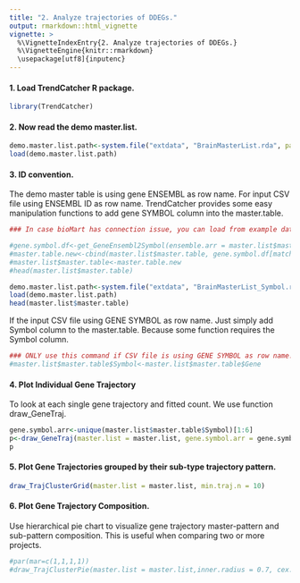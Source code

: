 ```yaml
---
title: "2. Analyze trajectories of DDEGs."
output: rmarkdown::html_vignette
vignette: >
  %\VignetteIndexEntry{2. Analyze trajectories of DDEGs.}
  %\VignetteEngine{knitr::rmarkdown}
  \usepackage[utf8]{inputenc}
---
```


#### 1. Load TrendCatcher R package.

```r
library(TrendCatcher)
```

#### 2. Now read the demo master.list.

```r
demo.master.list.path<-system.file("extdata", "BrainMasterList.rda", package = "TrendCatcher")
load(demo.master.list.path)
```

#### 3. ID convention. 

The demo master table is using gene ENSEMBL as row name. For input CSV file using ENSEMBL ID as row name.
TrendCatcher provides some easy manipulation functions to add gene SYMBOL column into the master.table. 

```r
### In case bioMart has connection issue, you can load from example data

#gene.symbol.df<-get_GeneEnsembl2Symbol(ensemble.arr = master.list$master.table$Gene)
#master.table.new<-cbind(master.list$master.table, gene.symbol.df[match(master.list$master.table$Gene, gene.symbol.df$Gene), c("Symbol", "description")])
#master.list$master.table<-master.table.new
#head(master.list$master.table)

demo.master.list.path<-system.file("extdata", "BrainMasterList_Symbol.rda", package = "TrendCatcher")
load(demo.master.list.path)
head(master.list$master.table)
```

If the input CSV file using GENE SYMBOL as row name. Just simply add Symbol column to the master.table.
Because some function requires the Symbol column.

```r
### ONLY use this command if CSV file is using GENE SYMBOL as row name!!!!!!
#master.list$master.table$Symbol<-master.list$master.table$Gene 
```

#### 4. Plot Individual Gene Trajectory

To look at each single gene trajectory and fitted count. We use function draw_GeneTraj. 

```r
gene.symbol.arr<-unique(master.list$master.table$Symbol)[1:6]
p<-draw_GeneTraj(master.list = master.list, gene.symbol.arr = gene.symbol.arr, ncol = 3, nrow = 2)
p
```
#### 5. Plot Gene Trajectories grouped by their sub-type trajectory pattern.

```r
draw_TrajClusterGrid(master.list = master.list, min.traj.n = 10)
```

#### 6. Plot Gene Trajectory Composition.

Use hierarchical pie chart to visualize gene trajectory master-pattern and sub-pattern composition. 
This is useful when comparing two or more projects. 

```r
#par(mar=c(1,1,1,1))
#draw_TrajClusterPie(master.list = master.list,inner.radius = 0.7, cex.out = 1, cex.in = 1, fig.title = "Hierarchical Pie Chart")
```





















